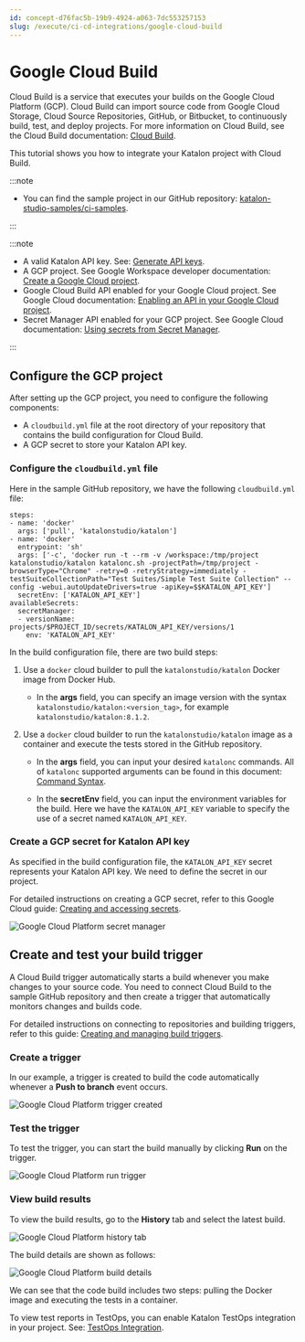 ```yaml
---
id: concept-d76fac5b-19b9-4924-a063-7dc553257153
slug: /execute/ci-cd-integrations/google-cloud-build
---
```


# Google Cloud Build

Cloud Build is a service that executes your builds on the Google Cloud Platform \(GCP\). Cloud Build can import source code from Google Cloud Storage, Cloud Source Repositories, GitHub, or Bitbucket, to continuously build, test, and deploy projects. For more information on Cloud Build, see the Cloud Build documentation: [Cloud Build](https://cloud.google.com/build/docs).

This tutorial shows you how to integrate your Katalon project with Cloud Build.


:::note

-   You can find the sample project in our GitHub repository: [katalon-studio-samples/ci-samples](https://github.com/katalon-studio-samples/ci-samples).

:::


:::note

-   A valid Katalon API key. See: [Generate API keys](/administer/settings/katalon-api-key-in-katalon-testops#).
-   A GCP project. See Google Workspace developer documentation: [Create a Google Cloud project](https://developers.google.com/workspace/guides/create-project).
-   Google Cloud Build API enabled for your Google Cloud project. See Google Cloud documentation: [Enabling an API in your Google Cloud project](https://cloud.google.com/endpoints/docs/openapi/enable-api).
-   Secret Manager API enabled for your GCP project. See Google Cloud documentation: [Using secrets from Secret Manager](https://cloud.google.com/build/docs/securing-builds/use-secrets).

:::

## Configure the GCP project

After setting up the GCP project, you need to configure the following components:

-   A <code>cloudbuild.yml</code> file at the root directory of your repository that contains the build configuration for Cloud Build.
-   A GCP secret to store your Katalon API key.

### Configure the <code>cloudbuild.yml</code> file

Here in the sample GitHub repository, we have the following <code>cloudbuild.yml</code> file:

```
steps:
- name: 'docker'
  args: ['pull', 'katalonstudio/katalon']
- name: 'docker'
  entrypoint: 'sh'
  args: ['-c', 'docker run -t --rm -v /workspace:/tmp/project katalonstudio/katalon katalonc.sh -projectPath=/tmp/project -browserType="Chrome" -retry=0 -retryStrategy=immediately -testSuiteCollectionPath="Test Suites/Simple Test Suite Collection" --config -webui.autoUpdateDrivers=true -apiKey=$$KATALON_API_KEY']
  secretEnv: ['KATALON_API_KEY']
availableSecrets:
  secretManager:
  - versionName: projects/$PROJECT_ID/secrets/KATALON_API_KEY/versions/1
    env: 'KATALON_API_KEY'

```

In the build configuration file, there are two build steps:

1.  Use a <code>docker</code> cloud builder to pull the <code>katalonstudio/katalon</code> Docker image from Docker Hub.

    -   In the **args** field, you can specify an image version with the syntax <code>katalonstudio/katalon:&lt;version&#95;tag&gt;</code>, for example <code>katalonstudio/katalon:8.1.2</code>.
2.  Use a <code>docker</code> cloud builder to run the <code>katalonstudio/katalon</code> image as a container and execute the tests stored in the GitHub repository.

    -   In the **args** field, you can input your desired <code>katalonc</code> commands. All of <code>katalonc</code> supported arguments can be found in this document: [Command Syntax](/execute/katalon-runtime-engine/command-line-syntax-in-katalon-runtime-engine).

    -   In the **secretEnv** field, you can input the environment variables for the build. Here we have the <code>KATALON&#95;API&#95;KEY</code> variable to specify the use of a secret named <code>KATALON&#95;API&#95;KEY</code>.


### Create a GCP secret for Katalon API key

As specified in the build configuration file, the <code>KATALON&#95;API&#95;KEY</code> secret represents your Katalon API key. We need to define the secret in our project.

For detailed instructions on creating a GCP secret, refer to this Google Cloud guide: [Creating and accessing secrets](https://cloud.google.com/secret-manager/docs/creating-and-accessing-secrets).

<img src="https://github.com/katalon-studio/docs-images/raw/master/katalon-studio/docs/google-cloud-build-integration/GCP-Secret-key.png" alt="Google Cloud Platform secret manager" />

## Create and test your build trigger

A Cloud Build trigger automatically starts a build whenever you make changes to your source code. You need to connect Cloud Build to the sample GitHub repository and then create a trigger that automatically monitors changes and builds code.

For detailed instructions on connecting to repositories and building triggers, refer to this guide: [Creating and managing build triggers](https://cloud.google.com/build/docs/automating-builds/create-manage-triggers).

### Create a trigger

In our example, a trigger is created to build the code automatically whenever a **Push to branch** event occurs.

<img src="https://github.com/katalon-studio/docs-images/raw/master/katalon-studio/docs/google-cloud-build-integration/GCP-Created-trigger.png" alt="Google Cloud Platform trigger created" />

### Test the trigger

To test the trigger, you can start the build manually by clicking **Run** on the trigger.

<img src="https://github.com/katalon-studio/docs-images/raw/master/katalon-studio/docs/google-cloud-build-integration/GCP-Run-trigger.png" alt="Google Cloud Platform run trigger" />

### View build results

To view the build results, go to the **History** tab and select the latest build.

<img src="https://github.com/katalon-studio/docs-images/raw/master/katalon-studio/docs/google-cloud-build-integration/GCP-History-tab.png" alt="Google Cloud Platform history tab" />

The build details are shown as follows:

<img src="https://github.com/katalon-studio/docs-images/raw/master/katalon-studio/docs/google-cloud-build-integration/GCP-Build-details.png" alt="Google Cloud Platform build details" />

We can see that the code build includes two steps: pulling the Docker image and executing the tests in a container.

To view test reports in TestOps, you can enable Katalon TestOps integration in your project. See: [TestOps Integration](/get-started/set-up-your-workspace/integrate-katalon-testops-and-katalon-testcloud-with-katalon-studio).